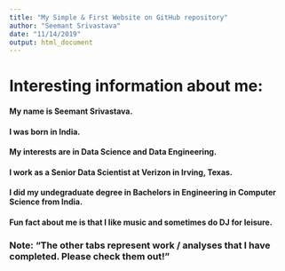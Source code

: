 ```yaml
---
title: "My Simple & First Website on GitHub repository"
author: "Seemant Srivastava"
date: "11/14/2019"
output: html_document
---
```


# Interesting information about me:
#### My name is Seemant Srivastava.
#### I was born in India.
#### My interests are in Data Science and Data Engineering.
#### I work as a Senior Data Scientist at Verizon in Irving, Texas.
#### I did my undegraduate degree in Bachelors in Engineering in Computer Science from India.
#### Fun fact about me is that I like music and sometimes do DJ for leisure.


### Note: "The other tabs represent work / analyses that I have completed.  Please check them out!"

